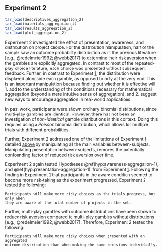 ## Experiment 2 {#aggregation-2}

```r
tar_load(descriptives_aggregation_2)
tar_load(materials_aggregation_2)
tar_load(results_aggregation_2)
tar_load(plot_aggregation_2)
```

Experiment 2 investigated the effect of presentation, awareness, and
distribution on project choice. For the distribution manipulation, half of the
sample saw an outcome probability distribution as in the previous literature
[e.g., @redelmeier1992; @webb2017] to determine their risk aversion when the
gambles are explicitly aggregated. In contrast to most of the repeated-play
choice literature, each choice was presented without subsequent feedback.
Further, in contrast to Experiment [1](#aggregation-1), the distribution were
displayed alongside each gamble, as opposed to only at the very end. This is an
important manipulation because finding out whether it is effective will 1. add
to the understanding of the conditions necessary for mathematical aggregation
(beyond a mere intuitive sense of aggregation), and 2. suggest new ways to
encourage aggregation in real-world applications.

In past work, participants were shown ordinary binomial distributions, since
multi-play gambles are identical. However, there has not been an investigation of
*non-identical* gamble distributions in this context. Doing this requires using
a *Poisson* binomial distribution, which allows for multiple trials with
different probabilities.

Further, Experiment 2 addressed one of the limitations of
Experiment [1](#aggregation-1) detailed [above](#discussion-aggregation-1) by
manipulating all the main variables between-subjects. Manipulating presentation
between-subjects, removes the potentially confounding factor of reduced risk
aversion over time.

Experiment 2 again tested Hypotheses \@ref(hyp:awareness-aggregation-1),
and \@ref(hyp:presentation-aggregation-1), from Experiment [1](#aggregation-1).
Following the finding in Experiment [1](#aggregation-1) that participants in the
aware condition seemed to become more risk-taking as the experiment progressed,
Experiment 2 tested the following:

``` hypothesis
Participants will make more risky choices as the trials progress, but only when
they are aware of the total number of projects in the set.
```

Further, multi-play gambles with outcome distributions have been shown to reduce
risk aversion compared to multi-play gambles without distributions [e.g.,
@redelmeier1992; @webb2017]. Therefore, Experiment 2 tested the following:

``` hypothesis
Participants will make more risky choices when presented with an aggregated
outcome distribution than when making the same decisions individually.
```
